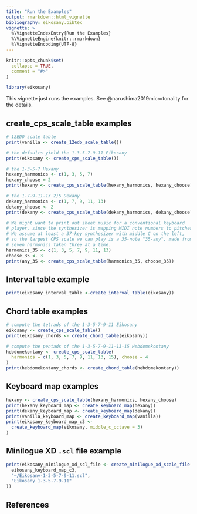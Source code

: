 ```yaml
---
title: "Run the Examples"
output: rmarkdown::html_vignette
bibliography: eikosany.bibtex
vignette: >
  %\VignetteIndexEntry{Run the Examples}
  %\VignetteEngine{knitr::rmarkdown}
  %\VignetteEncoding{UTF-8}
---
```


```r
knitr::opts_chunk$set(
  collapse = TRUE,
  comment = "#>"
)
```

```r
library(eikosany)
```

This vignette just runs the examples. See @narushima2019microtonality for the
details.

## create_cps_scale_table examples
```r

# 12EDO scale table
print(vanilla <- create_12edo_scale_table())

# the defaults yield the 1-3-5-7-9-11 Eikosany
print(eikosany <- create_cps_scale_table())

# the 1-3-5-7 Hexany
hexany_harmonics <- c(1, 3, 5, 7)
hexany_choose = 2
print(hexany <- create_cps_scale_table(hexany_harmonics, hexany_choose))

# the 1-7-9-11-13 2)5 Dekany
dekany_harmonics <- c(1, 7, 9, 11, 13)
dekany_choose <- 2
print(dekany <- create_cps_scale_table(dekany_harmonics, dekany_choose))

# We might want to print out sheet music for a conventional keyboard
# player, since the synthesizer is mapping MIDI note numbers to pitches.
# We assume at least a 37-key synthesizer with middle C on the left,
# so the largest CPS scale we can play is a 35-note "35-any", made from
# seven harmonics taken three at a time.
harmonics_35 <- c(1, 3, 5, 7, 9, 11, 13)
choose_35 <- 3
print(any_35 <- create_cps_scale_table(harmonics_35, choose_35))

```

## Interval table example
```r
print(eikosany_interval_table <-create_interval_table(eikosany))

```

## Chord table examples
```r

# compute the tetrads of the 1-3-5-7-9-11 Eikosany
eikosany <- create_cps_scale_table()
print(eikosany_chords <- create_chord_table(eikosany))

# compute the pentads of the 1-3-5-7-9-11-13-15 Hebdomekontany
hebdomekontany <- create_cps_scale_table(
  harmonics = c(1, 3, 5, 7, 9, 11, 13, 15), choose = 4
)
print(hebdomekontany_chords <- create_chord_table(hebdomekontany))

```

## Keyboard map examples
```r
hexany <- create_cps_scale_table(hexany_harmonics, hexany_choose)
print(hexany_keyboard_map <- create_keyboard_map(hexany))
print(dekany_keyboard_map <- create_keyboard_map(dekany))
print(vanilla_keyboard_map <- create_keyboard_map(vanilla))
print(eikosany_keyboard_map_c3 <-
  create_keyboard_map(eikosany, middle_c_octave = 3)
)

```

## Minilogue XD `.scl` file example
```r
print(eikosany_minilogue_xd_scl_file <- create_minilogue_xd_scale_file(
  eikosany_keyboard_map_c3,
  "~/Eikosany-1-3-5-7-9-11.scl",
  "Eikosany 1-3-5-7-9-11"
))
```

## References
